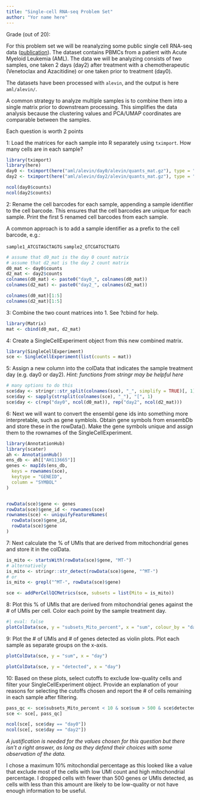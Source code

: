```yaml
---
title: "Single-cell RNA-seq Problem Set"
author: "Yor name here"
---
```


Grade (out of 20):


For this problem set we will be reanalyzing some public single cell RNA-seq data ([publication](https://doi.org/10.1038/s41591-018-0233-1)). The dataset contains PBMCs from a patient with Acute Myeloid Leukemia (AML). The data we will be analyzing consists of two samples, one taken 2 days (day2) after treatment with a chemotherapeutic (Venetoclax and Azacitidine) or one taken prior to treatment (day0). 

The datasets have been processed with `alevin`, and the output is here `aml/alevin/`. 

A common strategy to analyze multiple samples is to combine them into a single matrix prior to downstream processing. This simplifies the data analysis because the clustering values and PCA/UMAP coordinates are comparable between the samples. 

Each question is worth 2 points

1: Load the matrices for each sample into R separately using `tximport`. How many cells are in each sample?

```r
library(tximport)
library(here)
day0 <- tximport(here("aml/alevin/day0/alevin/quants_mat.gz"), type = "alevin")
day2 <- tximport(here("aml/alevin/day2/alevin/quants_mat.gz"), type = "alevin")

ncol(day0$counts)
ncol(day2$counts)
```

2: Rename the cell barcodes for each sample, appending a sample identifier to the cell barcode. This ensures that the cell barcodes are unique for each sample. Print the first 5 renamed cell barcodes from each sample.

A common approach is to add a sample identifier as a prefix to the cell barcode, e.g.:

`sample1_ATCGTAGCTAGTG`
`sample2_GTCGATGCTGATG`

```r
# assume that d0_mat is the day 0 count matrix
# assume that d2_mat is the day 2 count matrix
d0_mat <- day0$counts
d2_mat <- day2$counts
colnames(d0_mat) <- paste0("day0_", colnames(d0_mat))
colnames(d2_mat) <- paste0("day2_", colnames(d2_mat))

colnames(d0_mat)[1:5]
colnames(d2_mat)[1:5]
```


3: Combine the two count matrices into 1. See ?cbind for help.

```r
library(Matrix)
mat <- cbind(d0_mat, d2_mat)
```

4: Create a SingleCellExperiment object from this new combined matrix. 

```r
library(SingleCellExperiment)
sce <- SingleCellExperiment(list(counts = mat))
```


5: Assign a new column into the colData that indicates the sample treatment day (e.g. day0 or day2). *Hint: functions from stringr may be helpful here*

```r
# many options to do this
sce$day <- stringr::str_split(colnames(sce), "_", simplify = TRUE)[, 1]
sce$day <- sapply(strsplit(colnames(sce), "_"), "[", 1)
sce$day <- c(rep("day0", ncol(d0_mat)), rep("day2", ncol(d2_mat)))
```


6: Next we will want to convert the ensembl gene ids into something more interpretable, such as gene symblols. Obtain gene symbols from ensembDb and store these in the rowData().  Make the gene symbols unique and assign them to the rownames of the SingleCellExperiment. 

```r
library(AnnotationHub)
library(scater)
ah <- AnnotationHub()
ens_db <- ah[["AH113665"]]
genes <- mapIds(ens_db,
  keys = rownames(sce),
  keytype = "GENEID",
  column = "SYMBOL"
)


rowData(sce)$gene <- genes
rowData(sce)$gene_id <- rownames(sce)
rownames(sce) <- uniquifyFeatureNames(
  rowData(sce)$gene_id,
  rowData(sce)$gene
)
```

7: Next calculate the % of UMIs that are derived from mitochondrial genes and store it in the colData. 

```r
is_mito <- startsWith(rowData(sce)$gene, "MT-")
# alternatively
is_mito <- stringr::str_detect(rowData(sce)$gene, "^MT-")
# or
is_mito <- grepl("^MT-", rowData(sce)$gene)

sce <- addPerCellQCMetrics(sce, subsets = list(Mito = is_mito))
```

8: Plot this % of UMIs that are derived from mitochondrial genes against the # of UMIs per cell. Color each point by the sample treatment day.

```r
#| eval: false
plotColData(sce, y = "subsets_Mito_percent", x = "sum", colour_by = "day")
```

9: Plot the # of UMIs and # of genes detected as violin plots. Plot each sample as separate groups on the x-axis.

```r
plotColData(sce, y = "sum", x = "day")

plotColData(sce, y = "detected", x = "day")
```



10: Based on these plots, select cutoffs to exclude low-quality cells and filter your SingleCellExperiment object. Provide an explanation of your reasons for selecting the cutoffs chosen and report the # of cells remaining in each sample after filtering. 

```r
pass_qc <- sce$subsets_Mito_percent < 10 & sce$sum > 500 & sce$detected > 500
sce <- sce[, pass_qc]

ncol(sce[, sce$day == "day0"])
ncol(sce[, sce$day == "day2"])
```

*A justification is needed for the values chosen for this question but there isn't a right answer, as long as they defend their choices with some observation of the data.*

I chose a maximum 10% mitochondial percentage as this looked like a value that exclude most of the cells with low UMI count and high mitochondrial percentage. I dropped cells with fewer than 500 genes or UMIs detected, as cells with less than this amount are likely to be low-quality or not have enough information to be useful.


